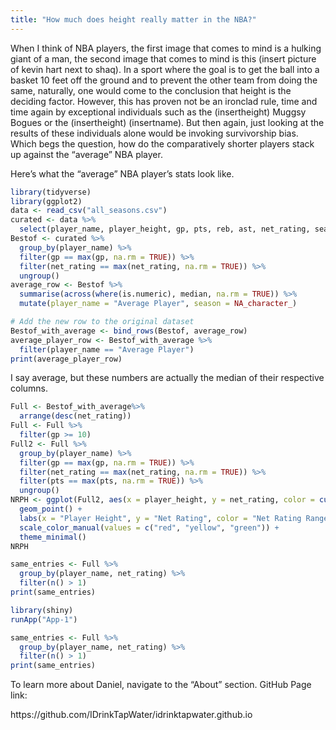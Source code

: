 ```yaml
---
title: "How much does height really matter in the NBA?"
---
```


When I think of NBA players, the first image that comes to mind is a hulking giant of a man, the second image that comes to mind is this (insert picture of kevin hart next to shaq). In a sport where the goal is to get the ball into a basket 10 feet off the ground and to prevent the other team from doing the same, naturally, one would come to the conclusion that height is the deciding factor. However, this has proven not be an ironclad rule, time and time again by exceptional individuals such as the (insertheight) Muggsy Bogues or the (insertheight) (insertname). But then again, just looking at the results of these individuals alone would be invoking survivorship bias. Which begs the question, how do the comparatively shorter players stack up against the "average" NBA player.


Here's what the "average" NBA player's stats look like. 

```r
library(tidyverse)
library(ggplot2)
data <- read_csv("all_seasons.csv")
curated <- data %>%
  select(player_name, player_height, gp, pts, reb, ast, net_rating, season)
Bestof <- curated %>%
  group_by(player_name) %>%
  filter(gp == max(gp, na.rm = TRUE)) %>%
  filter(net_rating == max(net_rating, na.rm = TRUE)) %>%
  ungroup()
average_row <- Bestof %>%
  summarise(across(where(is.numeric), median, na.rm = TRUE)) %>%
  mutate(player_name = "Average Player", season = NA_character_)

# Add the new row to the original dataset
Bestof_with_average <- bind_rows(Bestof, average_row)
average_player_row <- Bestof_with_average %>%
  filter(player_name == "Average Player")
print(average_player_row)
```

I say average, but these numbers are actually the median of their respective columns.

```r
Full <- Bestof_with_average%>%
  arrange(desc(net_rating))
Full <- Full %>%
  filter(gp >= 10)
Full2 <- Full %>%
  group_by(player_name) %>%
  filter(gp == max(gp, na.rm = TRUE)) %>%
  filter(net_rating == max(net_rating, na.rm = TRUE)) %>%
  filter(pts == max(pts, na.rm = TRUE)) %>%
  ungroup()
NRPH <- ggplot(Full2, aes(x = player_height, y = net_rating, color = cut(net_rating, breaks = c(-Inf, -6.6, 2.8, Inf)))) +
  geom_point() +
  labs(x = "Player Height", y = "Net Rating", color = "Net Rating Range") +
  scale_color_manual(values = c("red", "yellow", "green")) +
  theme_minimal()
NRPH
```


```r
same_entries <- Full %>%
  group_by(player_name, net_rating) %>%
  filter(n() > 1)
print(same_entries)
```
```r
library(shiny)
runApp("App-1")
```

```r
same_entries <- Full %>%
  group_by(player_name, net_rating) %>%
  filter(n() > 1)
print(same_entries)
```

To learn more about Daniel, navigate to the "About" section.
GitHub Page link:

https://github.com/IDrinkTapWater/idrinktapwater.github.io
